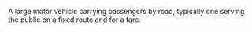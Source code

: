 A large motor vehicle carrying passengers by road, typically one serving the public on a fixed route and for a fare.
